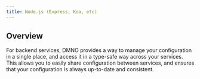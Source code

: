 ```yaml
---
title: Node.js (Express, Koa, etc)
---
```


## Overview

For backend services, DMNO provides a way to manage your configuration in a single place, and access it in a type-safe way across your services. This allows you to easily share configuration between services, and ensures that your configuration is always up-to-date and consistent.


